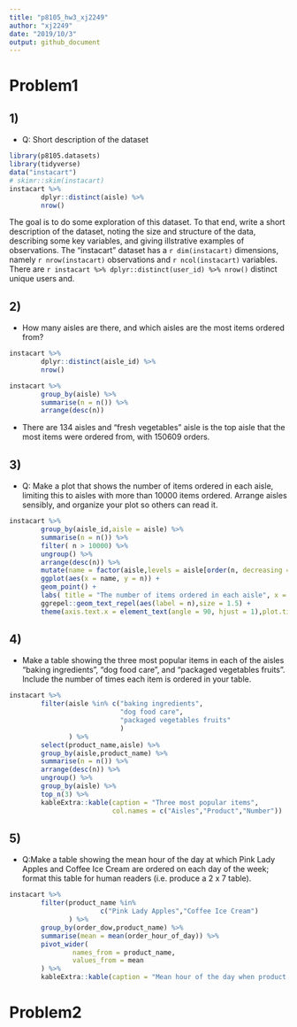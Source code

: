 ```yaml
---
title: "p8105_hw3_xj2249"
author: "xj2249"
date: "2019/10/3"
output: github_document
---
```


# Problem1
## 1) 
* Q: Short description of the dataset
```r
library(p8105.datasets)
library(tidyverse)
data("instacart")
# skimr::skim(instacart)
instacart %>% 
        dplyr::distinct(aisle) %>% 
        nrow()
```

The goal is to do some exploration of this dataset. To that end, write a short description of the dataset, noting the size and structure of the data, describing some key variables, and giving illstrative examples of observations. 
The "instacart" dataset has a `r dim(instacart)` dimensions, namely `r nrow(instacart)` observations and `r ncol(instacart)` variables. There are `r instacart %>% dplyr::distinct(user_id) %>% nrow()` distinct  unique users and.

## 2) 
* How many aisles are there, and which aisles are the most items ordered from?

```r
instacart %>% 
        dplyr::distinct(aisle_id) %>% 
        nrow()

instacart %>% 
        group_by(aisle) %>% 
        summarise(n = n()) %>% 
        arrange(desc(n))
```
* There are 134 aisles and  "fresh vegetables" aisle is the top aisle that the most items were ordered from, with 150609 orders. 

## 3) 
* Q: Make a plot that shows the number of items ordered in each aisle, limiting this to aisles with more than 10000 items ordered. Arrange aisles sensibly, and organize your plot so others can read it.
```r
instacart %>% 
        group_by(aisle_id,aisle = aisle) %>% 
        summarise(n = n()) %>% 
        filter( n > 10000) %>% 
        ungroup() %>% 
        arrange(desc(n)) %>% 
        mutate(name = factor(aisle,levels = aisle[order(n, decreasing = FALSE)])) %>% 
        ggplot(aes(x = name, y = n)) +
        geom_point() +
        labs( title = "The number of items ordered in each aisle", x = "Product names" , y = "Number") +
        ggrepel::geom_text_repel(aes(label = n),size = 1.5) +
        theme(axis.text.x = element_text(angle = 90, hjust = 1),plot.title = element_text(hjust = 0.5))

```

## 4) 
* Make a table showing the three most popular items in each of the aisles “baking ingredients”, “dog food care”, and “packaged vegetables fruits”. Include the number of times each item is ordered in your table.
```r
instacart %>% 
        filter(aisle %in% c("baking ingredients",
                            "dog food care",
                            "packaged vegetables fruits"
                            )
               ) %>% 
        select(product_name,aisle) %>% 
        group_by(aisle,product_name) %>% 
        summarise(n = n()) %>% 
        arrange(desc(n)) %>% 
        ungroup() %>% 
        group_by(aisle) %>% 
        top_n(3) %>% 
        kableExtra::kable(caption = "Three most popular items",
                          col.names = c("Aisles","Product","Number"))

```

## 5) 
* Q:Make a table showing the mean hour of the day at which Pink Lady Apples and Coffee Ice Cream are ordered on each day of the week; format this table for human readers (i.e. produce a 2 x 7 table).
```r
instacart %>% 
        filter(product_name %in% 
                       c("Pink Lady Apples","Coffee Ice Cream")
               ) %>% 
        group_by(order_dow,product_name) %>% 
        summarise(mean = mean(order_hour_of_day)) %>% 
        pivot_wider(
                names_from = product_name,
                values_from = mean
        ) %>% 
        kableExtra::kable(caption = "Mean hour of the day when product are ordered in a week")
```

# Problem2

